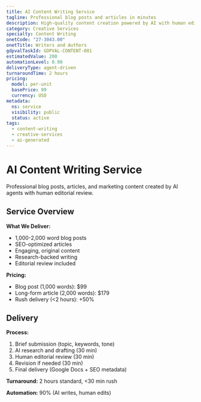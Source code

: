 ```yaml
---
title: AI Content Writing Service
tagline: Professional blog posts and articles in minutes
description: High-quality content creation powered by AI with human editorial oversight
category: Creative Services
specialty: Content Writing
onetCode: "27-3043.00"
onetTitle: Writers and Authors
gdpvalTaskId: GDPVAL-CONTENT-001
estimatedValue: 200
automationLevel: 0.90
deliveryType: agent-driven
turnaroundTime: 2 hours
pricing:
  model: per-unit
  basePrice: 99
  currency: USD
metadata:
  ns: service
  visibility: public
  status: active
tags:
  - content-writing
  - creative-services
  - ai-generated
---
```


# AI Content Writing Service

Professional blog posts, articles, and marketing content created by AI agents with human editorial review.

## Service Overview

**What We Deliver:**
- 1,000-2,000 word blog posts
- SEO-optimized articles
- Engaging, original content
- Research-backed writing
- Editorial review included

**Pricing:**
- Blog post (1,000 words): $99
- Long-form article (2,000 words): $179
- Rush delivery (<2 hours): +50%

## Delivery

**Process:**
1. Brief submission (topic, keywords, tone)
2. AI research and drafting (30 min)
3. Human editorial review (30 min)
4. Revision if needed (30 min)
5. Final delivery (Google Docs + SEO metadata)

**Turnaround:** 2 hours standard, <30 min rush

**Automation:** 90% (AI writes, human edits)
